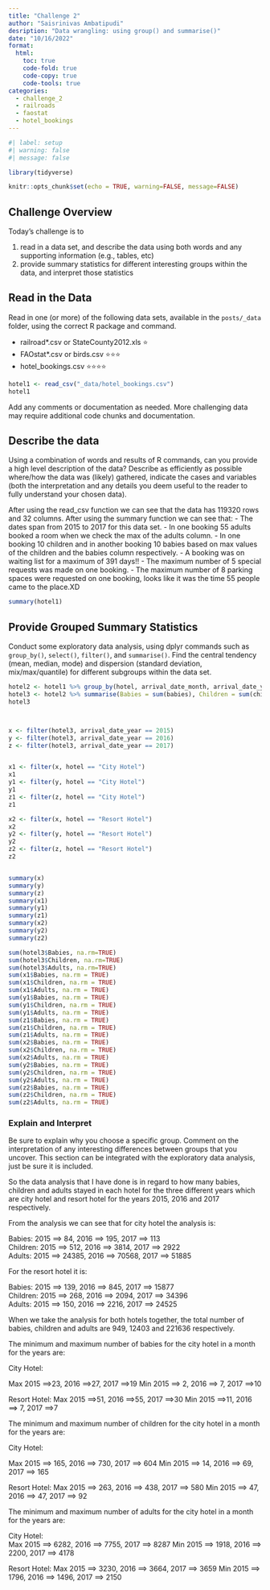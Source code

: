 ```yaml
---
title: "Challenge 2"
author: "Saisrinivas Ambatipudi"
desription: "Data wrangling: using group() and summarise()"
date: "10/16/2022"
format:
  html:
    toc: true
    code-fold: true
    code-copy: true
    code-tools: true
categories:
  - challenge_2
  - railroads
  - faostat
  - hotel_bookings
---
```


```r
#| label: setup
#| warning: false
#| message: false

library(tidyverse)

knitr::opts_chunk$set(echo = TRUE, warning=FALSE, message=FALSE)
```

## Challenge Overview

Today's challenge is to

1)  read in a data set, and describe the data using both words and any supporting information (e.g., tables, etc)
2)  provide summary statistics for different interesting groups within the data, and interpret those statistics

## Read in the Data

Read in one (or more) of the following data sets, available in the `posts/_data` folder, using the correct R package and command.

-   railroad\*.csv or StateCounty2012.xls ⭐
-   FAOstat\*.csv or birds.csv ⭐⭐⭐
-   hotel_bookings.csv ⭐⭐⭐⭐

```r
hotel1 <- read_csv("_data/hotel_bookings.csv")
hotel1
```

Add any comments or documentation as needed. More challenging data may require additional code chunks and documentation.

## Describe the data

Using a combination of words and results of R commands, can you provide a high level description of the data? Describe as efficiently as possible where/how the data was (likely) gathered, indicate the cases and variables (both the interpretation and any details you deem useful to the reader to fully understand your chosen data).

After using the read_csv function we can see that the data has 119320 rows and 32 columns. After using the summary function we can see that:
- The dates span from 2015 to 2017 for this data set.
- In one booking 55 adults booked a room when we check the max of the adults column.
- In one booking 10 children and in another booking 10 babies based on max values of the children and the babies column respectively.
- A booking was on waiting list for a maximum of 391 days!!
- The maximum number of 5 special requests was made on one booking.
- The maximum number of 8 parking spaces were requested on one booking, looks like it was the time 55 people came to the place.XD

```r
summary(hotel1)
```

## Provide Grouped Summary Statistics

Conduct some exploratory data analysis, using dplyr commands such as `group_by()`, `select()`, `filter()`, and `summarise()`. Find the central tendency (mean, median, mode) and dispersion (standard deviation, mix/max/quantile) for different subgroups within the data set.

```r
hotel2 <- hotel1 %>% group_by(hotel, arrival_date_month, arrival_date_year)
hotel3 <- hotel2 %>% summarise(Babies = sum(babies), Children = sum(children, na.rm = TRUE), Adults = sum(adults))
hotel3



x <- filter(hotel3, arrival_date_year == 2015)
y <- filter(hotel3, arrival_date_year == 2016)
z <- filter(hotel3, arrival_date_year == 2017)


x1 <- filter(x, hotel == "City Hotel")
x1
y1 <- filter(y, hotel == "City Hotel")
y1
z1 <- filter(z, hotel == "City Hotel")
z1

x2 <- filter(x, hotel == "Resort Hotel")
x2
y2 <- filter(y, hotel == "Resort Hotel")
y2
z2 <- filter(z, hotel == "Resort Hotel")
z2


summary(x)
summary(y)
summary(z)
summary(x1)
summary(y1)
summary(z1)
summary(x2)
summary(y2)
summary(z2)

sum(hotel3$Babies, na.rm=TRUE)
sum(hotel3$Children, na.rm=TRUE)
sum(hotel3$Adults, na.rm=TRUE)
sum(x1$Babies, na.rm = TRUE)
sum(x1$Children, na.rm = TRUE)
sum(x1$Adults, na.rm = TRUE)
sum(y1$Babies, na.rm = TRUE)
sum(y1$Children, na.rm = TRUE)
sum(y1$Adults, na.rm = TRUE)
sum(z1$Babies, na.rm = TRUE)
sum(z1$Children, na.rm = TRUE)
sum(z1$Adults, na.rm = TRUE)
sum(x2$Babies, na.rm = TRUE)
sum(x2$Children, na.rm = TRUE)
sum(x2$Adults, na.rm = TRUE)
sum(y2$Babies, na.rm = TRUE)
sum(y2$Children, na.rm = TRUE)
sum(y2$Adults, na.rm = TRUE)
sum(z2$Babies, na.rm = TRUE)
sum(z2$Children, na.rm = TRUE)
sum(z2$Adults, na.rm = TRUE)


```

### Explain and Interpret

Be sure to explain why you choose a specific group. Comment on the interpretation of any interesting differences between groups that you uncover. This section can be integrated with the exploratory data analysis, just be sure it is included.

So the data analysis that I have done is in regard to how many babies, children and adults stayed in each hotel for the three different years which are city hotel and resort hotel for the years 2015, 2016 and 2017 respectively.

From the analysis we can see that for city hotel the analysis is:
          
Babies: 2015 ==> 84, 2016 ==> 195, 2017 ==> 113    
Children: 2015 ==> 512, 2016 ==> 3814, 2017 ==> 2922    
Adults: 2015 ==> 24385, 2016 ==> 70568, 2017 ==> 51885                                                 


For the resort hotel it is:

Babies: 2015 ==> 139, 2016 ==> 845, 2017 ==> 15877   
Children: 2015 ==> 268, 2016 ==> 2094, 2017 ==> 34396    
Adults: 2015 ==> 150, 2016 ==> 2216, 2017 ==> 24525 


When we take the analysis for both hotels together, the total number of babies, children and adults are 949, 12403 and 221636 respectively.

The minimum and maximum number of babies for the city hotel in a month for the years are:

City Hotel:                    

Max   2015 ==>23, 2016 ==>27, 2017 ==>19
Min   2015 ==> 2, 2016 ==> 7, 2017 ==>10                 

Resort Hotel:
Max   2015 ==>51, 2016 ==>55, 2017 ==>30
Min   2015 ==>11, 2016 ==> 7, 2017 ==>7                

The minimum and maximum number of children for the city hotel in a month for the years are:

City Hotel: 

Max   2015 ==> 165, 2016 ==> 730, 2017 ==> 604
Min   2015 ==> 14, 2016 ==>  69, 2017 ==> 165                  

Resort Hotel:
Max   2015 ==> 263, 2016 ==> 438, 2017 ==> 580
Min   2015 ==>  47, 2016 ==> 47, 2017 ==> 92                

The minimum and maximum number of adults for the city hotel in a month for the years are:

City Hotel:                     
Max   2015 ==> 6282, 2016 ==> 7755, 2017 ==> 8287
Min   2015 ==> 1918, 2016 ==> 2200, 2017 ==> 4178                

Resort Hotel:
Max   2015 ==> 3230, 2016 ==> 3664, 2017 ==> 3659
Min   2015 ==> 1796, 2016 ==> 1496, 2017 ==> 2150                 

        







